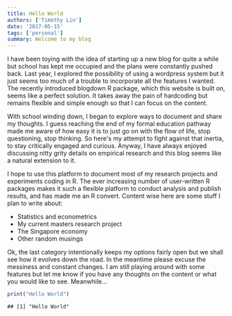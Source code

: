 ```yaml
---
title: Hello World
authors: ['Timothy Lin']
date: '2017-05-15'
tags: ['personal']
summary: Welcome to my blog
---
```


I have been toying with the idea of starting up a new blog for quite a while but school has kept me occupied and the plans were constantly pushed back. Last year, I explored the possibility of using a wordpress system but it just seems too much of a trouble to incorporate all the features I wanted. The recently introduced blogdown R package, which this website is built on, seems like a perfect solution. It takes away the pain of hardcoding but remains flexible and simple enough so that I can focus on the content.

With school winding down, I began to explore ways to document and share my thoughts. I guess reaching the end of my formal education pathway made me aware of how easy it is to just go on with the flow of life, stop questioning, stop thinking. So here's my attempt to fight against that inertia, to stay critically engaged and curious. Anyway, I have always enjoyed discussing nitty grity details on empirical research and this blog seems like a natural extension to it.

I hope to use this platform to document most of my research projects and experiments coding in R. The ever increasing number of user-written R packages makes it such a flexible platform to conduct analysis and publish results, and has made me an R convert. Content wise here are some stuff I plan to write about:

- Statistics and econometrics
- My current masters research project
- The Singapore economy
- Other random musings

Ok, the last category intentionally keeps my options fairly open but we shall see how it evolves down the road. In the meantime please excuse the messiness and constant changes. I am still playing around with some features but let me know if you have any thoughts on the content or what you would like to see. Meanwhile...

```r
print("Hello World")
```

```
## [1] "Hello World"
```
